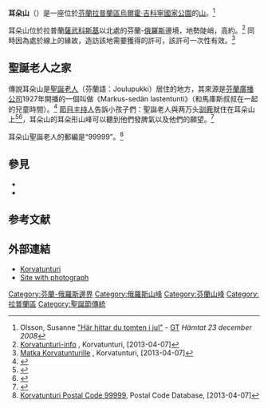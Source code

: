 {{Infobox mountain
| name = 耳朵山
| other_name =
| native_name =Korvatunturi
| Photo            =Korvatunturi kesällä.jpg
| Photo size       = <!-- 照片大小 -->
| Caption          = 耳朵山
| Elevation        = {{convert|486|m|ft}}
| elevation_ref =
| Prominence       = {{convert|210|m|ft}}
| prominence_ref =
| lat_d = 68| lat_m = 04| lat_s = 25| lat_NS = N
| long_d = 29| long_m = 18| long_s = 55| long_EW = E
| coord_type = <!-- 用於Template:Infobox coord，如果留空，預設為mountain -->
| region = <!-- 用於Template:Infobox coord -->
| display = <!-- 用於Template:Infobox coord，如果留空，預設為inline,title -->
| Location = [[芬蘭|芬蘭]][[拉普蘭區|拉普蘭區]][[薩武科斯基|薩武科斯基]]
| Range            = <!-- 山脈 -->
| map = Finland
| map_caption = 耳朵山在芬蘭的大致位置
| map_size=216
}}

'''耳朵山'''（{{lang-fi|Korvatunturi}}）是一座位於[[芬蘭|芬蘭]][[拉普蘭區|拉普蘭區]][[烏爾霍·吉科寧國家公園|烏爾霍·吉科寧國家公園]]的[[山|山]]。<ref>Olsson, Susanne [http://www.gt.se/resor/resmal/sverige/1.906535/har-hittar-du-tomten-i-jul "Här hittar du tomten i jul"] {{Wayback|url=http://www.gt.se/resor/resmal/sverige/1.906535/har-hittar-du-tomten-i-jul |date=20071102172425 }} - [[GT|GT]] ''Hämtat 23 december 2008''</ref>

耳朵山位於拉普蘭[[薩武科斯基|薩武科斯基]]以北{{convert|135|km|mi}}處的芬蘭-[[俄羅斯|俄羅斯]]邊境，地勢陡峭，高約{{convert|486|m|ft}}。<ref>[http://www.korvatunturi.fi/index.php?option=com_content&view=article&id=11&Itemid=3 Korvatunturi-info] {{Wayback|url=http://www.korvatunturi.fi/index.php?option=com_content&view=article&id=11&Itemid=3 |date=20130131063137 }}, Korvatunturi, [2013-04-07]</ref> 同時因為處於{{Le|芬蘭邊境|Borders of Finland|邊境}}線上的緣故，造訪該地需要獲得{{Le|芬蘭邊防衛隊|Finnish Border Guard}}的許可，該許可一次性有效。<ref>[http://www.korvatunturi.fi/index.php?option=com_content&view=article&id=11&Itemid=3 Matka Korvatunturille] {{Wayback|url=http://www.korvatunturi.fi/index.php?option=com_content&view=article&id=11&Itemid=3 |date=20130131063137 }}, Korvatunturi, [2013-04-07]</ref>

== 聖誕老人之家 ==

傳說耳朵山是[[聖誕老人|聖誕老人]]（芬蘭語：Joulupukki）居住的地方，其來源是[[芬蘭廣播公司|芬蘭廣播公司]]1927年開播的一個叫做《Markus-sedän lastentunti》（和馬庫斯叔叔在一起的兒童時間）。<ref>{{Verkkoviite | Osoite=http://www.suomalainenjoulu.fi/service.cntum?pageId=124996 | Nimeke=Joulun perinteet: joulupukki | Viitattu=21.3.2008 | Julkaisija=Suomalaisen työn liitto | Julkaisu=Suomalainen joulu}}</ref> [[節目主持人|節目主持人]]告訴小孩子們：聖誕老人與两万头[[聖誕老人馴鹿|驯鹿]]就住在耳朵山上<ref>{{Cite web|url=http://news.163.com/14/0707/11/A0I1R53V00014AED.html|title=芬兰圣诞老人：“耳朵山”上听孩子心声|accessdate=2018-11-09|date=2014-07-07|publisher=网易新闻（青岛新闻网）|archive-url=https://web.archive.org/web/20181109193734/http://news.163.com/14/0707/11/A0I1R53V00014AED.html|archive-date=2018-11-09|dead-url=yes}}</ref><ref>{{Cite web|url=http://paper.people.com.cn/hqrw/html/2016-12/06/content_1759289.htm|title=在北极圈探访圣诞老人的故乡|accessdate=2018-11-09|author=庄于真|date=2010|publisher=《环球人物》第32期|archive-url=https://web.archive.org/web/20181109234558/http://paper.people.com.cn/hqrw/html/2016-12/06/content_1759289.htm|archive-date=2018-11-09|dead-url=yes}}</ref>，耳朵山的耳朵形山峰可以聽到他們發脾氣以及他們的願望。<ref>{{Verkkoviite | Osoite=http://www.karjalanmaa.fi/tarkennus.php?lehti=721&id=3827 | Viitattu=21.3.2008 | Julkaisija=Karjalan Maa | Tekijä=Liila, Pekka | Ajankohta=23.12.2005 | Nimeke=Rauhaa mieleen jokaiseen}}</ref>

耳朵山聖誕老人的郵編是“99999”。<ref>[http://www.postalcodedb.com/99999_Korvatunturi_Finland.html Korvatunturi Postal Code 99999], Postal Code Database, [2013-04-07]</ref>
{{wide image|Korvatunturi.jpg|2000px|耳朵山的360度全景，其中的建築是邊境瞭望塔}}

== 參見 ==
* {{le|聖誕老人村|Santa Claus Village}}
* {{le|芬蘭聖誕節|Christmas in Finland}}

== 参考文献 ==
{{reflist}}

== 外部連結 ==
{{commons|Korvatunturi}}
* [http://www.korvatunturi.fi/?l=2 Korvatunturi] {{Wayback|url=http://www.korvatunturi.fi/?l=2 |date=20070312033013 }}
* [https://web.archive.org/web/20110605011114/http://www.luontoon.fi/news.asp?Section=1603&Item=9418 Site with photograph]

{{DEFAULTSORT:Korvatunturi}}
[[Category:芬蘭-俄羅斯邊界|Category:芬蘭-俄羅斯邊界]]
[[Category:俄羅斯山峰|Category:俄羅斯山峰]]
[[Category:芬蘭山峰|Category:芬蘭山峰]]
[[Category:拉普蘭區|Category:拉普蘭區]]
[[Category:聖誕節傳統|Category:聖誕節傳統]]